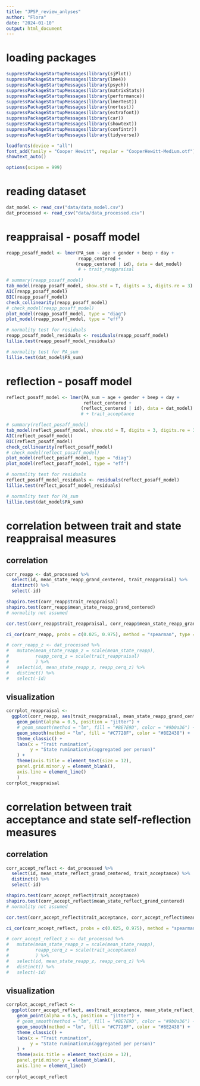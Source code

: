 ```yaml
---
title: "JPSP_review_anlyses"
author: "Flora"
date: "2024-01-10"
output: html_document
---
```


# loading packages
```r
suppressPackageStartupMessages(library(sjPlot))
suppressPackageStartupMessages(library(lme4))
suppressPackageStartupMessages(library(psych))
suppressPackageStartupMessages(library(matrixStats))
suppressPackageStartupMessages(library(performance))
suppressPackageStartupMessages(library(lmerTest))
suppressPackageStartupMessages(library(nortest))
suppressPackageStartupMessages(library(extrafont))
suppressPackageStartupMessages(library(car))
suppressPackageStartupMessages(library(showtext))
suppressPackageStartupMessages(library(confintr))
suppressPackageStartupMessages(library(tidyverse))

loadfonts(device = "all")
font_add(family = "Cooper Hewitt", regular = "CooperHewitt-Medium.otf")
showtext_auto()

options(scipen = 999)
```


# reading dataset
```r
dat_model <- read_csv("data/data_model.csv")
dat_processed <- read_csv("data/data_processed.csv")
```


# reappraisal - posaff model
```r
reapp_posaff_model <- lmer(PA_sum ~ age + gender + beep + day +
                           reapp_centered +
                          (reapp_centered | id), data = dat_model)
                           # + trait_reappraisal

# summary(reapp_posaff_model)
tab_model(reapp_posaff_model, show.std = T, digits = 3, digits.re = 3)
AIC(reapp_posaff_model)
BIC(reapp_posaff_model)
check_collinearity(reapp_posaff_model)
# check_model(reapp_posaff_model)
plot_model(reapp_posaff_model, type = "diag")
plot_model(reapp_posaff_model, type = "eff")

# normality test for residuals
reapp_posaff_model_residuals <- residuals(reapp_posaff_model)
lillie.test(reapp_posaff_model_residuals)

# normality test for PA_sum
lillie.test(dat_model$PA_sum)
```


# reflection - posaff model
```r
reflect_posaff_model <- lmer(PA_sum ~ age + gender + beep + day +
                             reflect_centered +
                            (reflect_centered | id), data = dat_model)
                            # + trait_acceptance

# summary(reflect_posaff_model)
tab_model(reflect_posaff_model, show.std = T, digits = 3, digits.re = 3)
AIC(reflect_posaff_model)
BIC(reflect_posaff_model)
check_collinearity(reflect_posaff_model)
# check_model(reflect_posaff_model)
plot_model(reflect_posaff_model, type = "diag")
plot_model(reflect_posaff_model, type = "eff")

# normality test for residuals
reflect_posaff_model_residuals <- residuals(reflect_posaff_model)
lillie.test(reflect_posaff_model_residuals)

# normality test for PA_sum
lillie.test(dat_model$PA_sum)
```


# correlation between trait and state reappraisal measures

## correlation
```r
corr_reapp <- dat_processed %>% 
  select(id, mean_state_reapp_grand_centered, trait_reappraisal) %>% 
  distinct() %>% 
  select(-id)

shapiro.test(corr_reapp$trait_reappraisal)
shapiro.test(corr_reapp$mean_state_reapp_grand_centered)
# normality not assumed

cor.test(corr_reapp$trait_reappraisal, corr_reapp$mean_state_reapp_grand_centered, method = "spearman")

ci_cor(corr_reapp, probs = c(0.025, 0.975), method = "spearman", type = "bootstrap")

# corr_reapp_z <- dat_processed %>% 
#   mutate(mean_state_reapp_z = scale(mean_state_reapp),
#          reapp_cerq_z = scale(trait_reappraisal)
#          ) %>% 
#   select(id, mean_state_reapp_z, reapp_cerq_z) %>% 
#   distinct() %>% 
#   select(-id)
```

## visualization
```r
corrplot_reappraisal <- 
  ggplot(corr_reapp, aes(trait_reappraisal, mean_state_reapp_grand_centered)) +
    geom_point(alpha = 0.5, position = "jitter") +
    # geom_smooth(method = "lm", fill = "#BE7E9D", color = "#9b0a36") +
    geom_smooth(method = "lm", fill = "#C7728F", color = "#8E2438") +
    theme_classic() +
    labs(x = "Trait rumination",
         y = "State rumination\n(aggregated per person)"
    ) +
    theme(axis.title = element_text(size = 12),
    panel.grid.minor.y = element_blank(),
    axis.line = element_line()
    )
corrplot_reappraisal
```


# correlation between trait acceptance and state self-reflection measures

## correlation
```r
corr_accept_reflect <- dat_processed %>% 
  select(id, mean_state_reflect_grand_centered, trait_acceptance) %>% 
  distinct() %>% 
  select(-id)

shapiro.test(corr_accept_reflect$trait_acceptance)
shapiro.test(corr_accept_reflect$mean_state_reflect_grand_centered)
# normality not assumed

cor.test(corr_accept_reflect$trait_acceptance, corr_accept_reflect$mean_state_reflect_grand_centered, method = "spearman")

ci_cor(corr_accept_reflect, probs = c(0.025, 0.975), method = "spearman", type = "bootstrap")

# corr_accept_reflect_z <- dat_processed %>% 
#   mutate(mean_state_reapp_z = scale(mean_state_reapp),
#          reapp_cerq_z = scale(trait_acceptance)
#          ) %>% 
#   select(id, mean_state_reapp_z, reapp_cerq_z) %>% 
#   distinct() %>% 
#   select(-id)
```

## visualization
```r
corrplot_accept_reflect <- 
  ggplot(corr_accept_reflect, aes(trait_acceptance, mean_state_reflect_grand_centered)) +
    geom_point(alpha = 0.5, position = "jitter") +
    # geom_smooth(method = "lm", fill = "#BE7E9D", color = "#9b0a36") +
    geom_smooth(method = "lm", fill = "#C7728F", color = "#8E2438") +
    theme_classic() +
    labs(x = "Trait rumination",
         y = "State rumination\n(aggregated per person)"
    ) +
    theme(axis.title = element_text(size = 12),
    panel.grid.minor.y = element_blank(),
    axis.line = element_line()
    )
corrplot_accept_reflect
```

